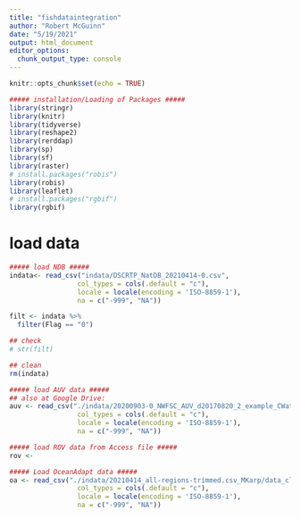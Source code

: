 ```yaml
---
title: "fishdataintegration"
author: "Robert McGuinn"
date: "5/19/2021"
output: html_document
editor_options: 
  chunk_output_type: console
---
```


```r
knitr::opts_chunk$set(echo = TRUE)
```

```r
##### installation/Loading of Packages #####
library(stringr)
library(knitr)
library(tidyverse)
library(reshape2)
library(rerddap)
library(sp)
library(sf)
library(raster)
# install.packages("robis")
library(robis)
library(leaflet)
# install.packages("rgbif")
library(rgbif)
```

# load data

```r
##### load NDB ##### 
indata<- read_csv("indata/DSCRTP_NatDB_20210414-0.csv",
                 col_types = cols(.default = "c"),
                 locale = locale(encoding = 'ISO-8859-1'),
                 na = c("-999", "NA"))

filt <- indata %>%
  filter(Flag == "0")

## check
# str(filt)

## clean
rm(indata)

##### load AUV data #####
## also at Google Drive: 
auv <- read_csv("./indata/20200903-0_NWFSC_AUV_d20170820_2_example_CWaters.csv",
                 col_types = cols(.default = "c"),
                 locale = locale(encoding = 'ISO-8859-1'),
                 na = c("-999", "NA"))

##### load ROV data from Access file ##### 
rov <- 

##### Load OceanAdapt data #####
oa <- read_csv("./indata/20210414_all-regions-trimmed.csv_MKarp/data_clean/all-regions-trimmed.csv",
                 col_types = cols(.default = "c"),
                 locale = locale(encoding = 'ISO-8859-1'),
                 na = c("-999", "NA"))







```


